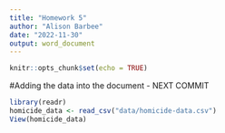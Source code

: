 ```yaml
---
title: "Homework 5"
author: "Alison Barbee"
date: "2022-11-30"
output: word_document
---
```


```r
knitr::opts_chunk$set(echo = TRUE)
```

#Adding the data into the document - NEXT COMMIT

```r
library(readr)
homicide_data <- read_csv("data/homicide-data.csv")
View(homicide_data)
```
